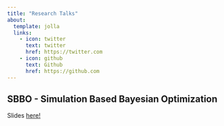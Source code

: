 ```yaml
---
title: "Research Talks"
about:
  template: jolla
  links:
    - icon: twitter
      text: twitter
      href: https://twitter.com
    - icon: github
      text: Github
      href: https://github.com
---
```



## SBBO - Simulation Based Bayesian Optimization

Slides [here!](./sbbo_short/sbbo_short.html)